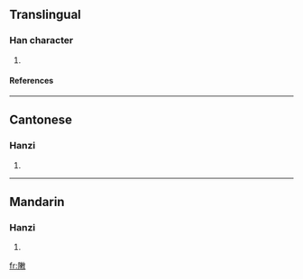 ==Translingual==
===Han character===
{{Han char|rn=66|rad=攴|as=11|sn=15|four=7824<sub>0</sub>|canj=弓中木田大 (NLDWK)}}
# {{defn|Han|sort=攴11}}
====References====
{{Han ref|kx=0474.510|dkj=13357|dj=0829.010|hdz=21472.100|uh=6576|ud=25974|bh=E5BD|bd=58813}}

----
==Cantonese==
===Hanzi===
{{yue-hanzi|jyut=zan6}}
# {{defn|Cantonese}}

----
==Mandarin==
===Hanzi===
{{cmn-hanzi|pin=[[zhèn]] ([[zhen4]])|wg=chen<sup>4</sup>}}
# {{defn|Mandarin}}

[[fr:敶]]